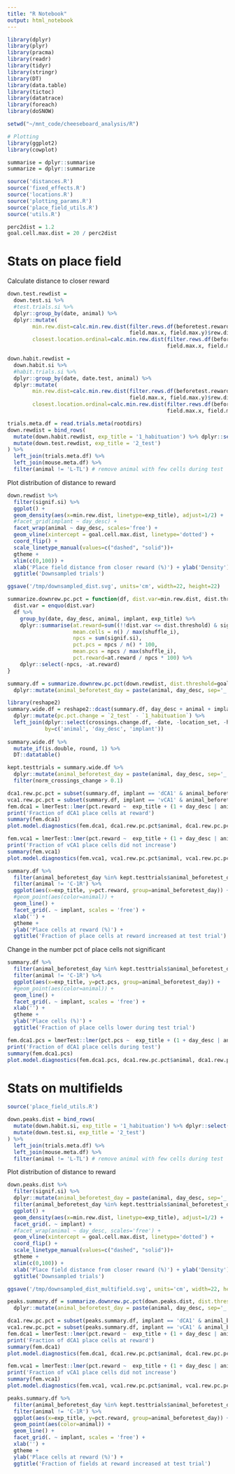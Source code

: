 ```yaml
---
title: "R Notebook"
output: html_notebook
---
```



```r
library(dplyr)
library(plyr)
library(pracma)
library(readr)
library(tidyr)
library(stringr)
library(DT)
library(data.table)
library(tictoc)
library(datatrace)
library(foreach)
library(doSNOW)

setwd("~/mnt_code/cheeseboard_analysis/R")

# Plotting
library(ggplot2)
library(cowplot)

summarise = dplyr::summarise
summarize = dplyr::summarize

source('distances.R')
source('fixed_effects.R')
source('locations.R')
source('plotting_params.R')
source('place_field_utils.R')
source('utils.R')

perc2dist = 1.2
goal.cell.max.dist = 20 / perc2dist
```

# Stats on place field
Calculate distance to closer reward
```r
down.test.rewdist = 
  down.test.si %>%
  #test.trials.si %>%
  dplyr::group_by(date, animal) %>%
  dplyr::mutate(
        min.rew.dist=calc.min.rew.dist(filter.rews.df(beforetest.rewards.df, date[1], animal[1]),
                                       field.max.x, field.max.y)$rew.dist,
        closest.location.ordinal=calc.min.rew.dist(filter.rews.df(beforetest.rewards.df, date[1], animal[1]),
                                                   field.max.x, field.max.y)$location.ordinal)

down.habit.rewdist = 
  down.habit.si %>%
  #habit.trials.si %>%
  dplyr::group_by(date, date.test, animal) %>%
  dplyr::mutate(
        min.rew.dist=calc.min.rew.dist(filter.rews.df(beforetest.rewards.df, date.test[1], animal[1]),
                                       field.max.x, field.max.y)$rew.dist,
        closest.location.ordinal=calc.min.rew.dist(filter.rews.df(beforetest.rewards.df, date.test[1], animal[1]),
                                                   field.max.x, field.max.y)$location.ordinal)

trials.meta.df = read.trials.meta(rootdirs)
down.rewdist = bind_rows(
  mutate(down.habit.rewdist, exp_title = '1_habituation') %>% dplyr::select(-date) %>% dplyr::rename(date=date.test),
  mutate(down.test.rewdist, exp_title = '2_test')
) %>%
  left_join(trials.meta.df) %>%
  left_join(mouse.meta.df) %>%
  filter(animal != 'L-TL') # remove animal with few cells during test
```

Plot distribution of distance to reward 
```r
down.rewdist %>%
  filter(signif.si) %>%
  ggplot() +
  geom_density(aes(x=min.rew.dist, linetype=exp_title), adjust=1/2) +
  #facet_grid(implant ~ day_desc) +
  facet_wrap(animal ~ day_desc, scales='free') +
  geom_vline(xintercept = goal.cell.max.dist, linetype='dotted') +
  coord_flip() +
  scale_linetype_manual(values=c("dashed", "solid"))+
  gtheme +
  xlim(c(0,100)) +
  xlab('Place field distance from closer reward (%)') + ylab('Density') +
  ggtitle('Downsampled trials')

ggsave('/tmp/downsampled_dist.svg', units='cm', width=22, height=22)
```


```r
summarize.downrew.pc.pct = function(df, dist.var=min.rew.dist, dist.threshold) {
  dist.var = enquo(dist.var)
  df %>%
    group_by(date, day_desc, animal, implant, exp_title) %>%
    dplyr::summarise(at.reward=sum((!!dist.var <= dist.threshold) & signif.si),
                     mean.cells = n() / max(shuffle_i),
                     npcs = sum(signif.si),
                     pct.pcs = npcs / n() * 100,
                     mean.pcs = npcs / max(shuffle_i),
                     pct.reward=at.reward / npcs * 100) %>%
    dplyr::select(-npcs, -at.reward)
}

summary.df = summarize.downrew.pc.pct(down.rewdist, dist.threshold=goal.cell.max.dist) %>%
  dplyr::mutate(animal_beforetest_day = paste(animal, day_desc, sep='_'))

library(reshape2)
summary.wide.df = reshape2::dcast(summary.df, day_desc + animal + implant ~ exp_title, value.var = 'pct.reward') %>%
  dplyr::mutate(pc.pct.change = `2_test` - `1_habituation`) %>%
  left_join(dplyr::select(crossings.change.df, -date, -location_set, -habituation, -test), 
            by=c('animal', 'day_desc', 'implant'))
  
summary.wide.df %>%
  mutate_if(is.double, round, 1) %>%
  DT::datatable()

kept.testtrials = summary.wide.df %>% 
  dplyr::mutate(animal_beforetest_day = paste(animal, day_desc, sep='_')) %>%
  filter(norm_crossings_change > 0.1) 

dca1.rew.pc.pct = subset(summary.df, implant == 'dCA1' & animal_beforetest_day %in% kept.testtrials$animal_beforetest_day & animal != 'C-1R')
vca1.rew.pc.pct = subset(summary.df, implant == 'vCA1' & animal_beforetest_day %in% kept.testtrials$animal_beforetest_day)
fem.dca1 = lmerTest::lmer(pct.reward ~  exp_title + (1 + day_desc | animal), data=dca1.rew.pc.pct)
print('Fraction of dCA1 place cells at reward')
summary(fem.dca1)
plot.model.diagnostics(fem.dca1, dca1.rew.pc.pct$animal, dca1.rew.pc.pct$exp_title)

fem.vca1 = lmerTest::lmer(pct.reward ~  exp_title + (1 + day_desc | animal), data=vca1.rew.pc.pct)
print('Fraction of vCA1 place cells did not increase')
summary(fem.vca1)
plot.model.diagnostics(fem.vca1, vca1.rew.pc.pct$animal, vca1.rew.pc.pct$exp_title)

summary.df %>%
  filter(animal_beforetest_day %in% kept.testtrials$animal_beforetest_day) %>%
  filter(animal != 'C-1R') %>% 
  ggplot(aes(x=exp_title, y=pct.reward, group=animal_beforetest_day)) +
  #geom_point(aes(color=animal)) +
  geom_line() +
  facet_grid(. ~ implant, scales = 'free') +
  xlab('') +
  gtheme +
  ylab('Place cells at reward (%)') +
  ggtitle('Fraction of place cells at reward increased at test trial')
```
Change in the number pct of place cells not significant
```r
summary.df %>%
  filter(animal_beforetest_day %in% kept.testtrials$animal_beforetest_day) %>%
  filter(animal != 'C-1R') %>%
  ggplot(aes(x=exp_title, y=pct.pcs, group=animal_beforetest_day)) +
  #geom_point(aes(color=animal)) +
  geom_line() +
  facet_grid(. ~ implant, scales = 'free') +
  xlab('') +
  gtheme +
  ylab('Place cells (%)') +
  ggtitle('Fraction of place cells lower during test trial')

fem.dca1.pcs = lmerTest::lmer(pct.pcs ~  exp_title + (1 + day_desc | animal), data=dca1.rew.pc.pct)
print('Fraction of dCA1 place cells during test')
summary(fem.dca1.pcs)
plot.model.diagnostics(fem.dca1.pcs, dca1.rew.pc.pct$animal, dca1.rew.pc.pct$exp_title)
```


# Stats on multifields
```r
source('place_field_utils.R')

down.peaks.dist = bind_rows(
  mutate(down.habit.si, exp_title = '1_habituation') %>% dplyr::select(-date) %>% dplyr::rename(date=date.test),
  mutate(down.test.si, exp_title = '2_test')
) %>%
  left_join(trials.meta.df) %>%
  left_join(mouse.meta.df) %>%
  filter(animal != 'L-TL') # remove animal with few cells during test
```

Plot distribution of distance to reward 
```r
down.peaks.dist %>%
  filter(signif.si) %>%
  dplyr::mutate(animal_beforetest_day = paste(animal, day_desc, sep='_')) %>%
  filter(animal_beforetest_day %in% kept.testtrials$animal_beforetest_day, animal != 'C-1R') %>%
  ggplot() +
  geom_density(aes(x=min.rew.dist, linetype=exp_title), adjust=1/2) +
  facet_grid(. ~ implant) +
  #facet_wrap(animal ~ day_desc, scales='free') +
  geom_vline(xintercept = goal.cell.max.dist, linetype='dotted') +
  coord_flip() +
  scale_linetype_manual(values=c("dashed", "solid"))+
  gtheme +
  xlim(c(0,100)) +
  xlab('Place field distance from closer reward (%)') + ylab('Density') +
  ggtitle('Downsampled trials')

ggsave('/tmp/downsampled_dist_multifield.svg', units='cm', width=22, height=22)
```

```r
peaks.summary.df = summarize.downrew.pc.pct(down.peaks.dist, dist.threshold=goal.cell.max.dist) %>%
  dplyr::mutate(animal_beforetest_day = paste(animal, day_desc, sep='_'))

dca1.rew.pc.pct = subset(peaks.summary.df, implant == 'dCA1' & animal_beforetest_day %in% kept.testtrials$animal_beforetest_day & animal != 'C-1R')
vca1.rew.pc.pct = subset(peaks.summary.df, implant == 'vCA1' & animal_beforetest_day %in% kept.testtrials$animal_beforetest_day)
fem.dca1 = lmerTest::lmer(pct.reward ~  exp_title + (1 + day_desc | animal), data=dca1.rew.pc.pct)
print('Fraction of dCA1 place cells at reward')
summary(fem.dca1)
plot.model.diagnostics(fem.dca1, dca1.rew.pc.pct$animal, dca1.rew.pc.pct$exp_title)

fem.vca1 = lmerTest::lmer(pct.reward ~  exp_title + (1 + day_desc | animal), data=vca1.rew.pc.pct)
print('Fraction of vCA1 place cells did not increase')
summary(fem.vca1)
plot.model.diagnostics(fem.vca1, vca1.rew.pc.pct$animal, vca1.rew.pc.pct$exp_title)

peaks.summary.df %>%
  filter(animal_beforetest_day %in% kept.testtrials$animal_beforetest_day) %>%
  filter(animal != 'C-1R') %>% 
  ggplot(aes(x=exp_title, y=pct.reward, group=animal_beforetest_day)) +
  geom_point(aes(color=animal)) +
  geom_line() +
  facet_grid(. ~ implant, scales = 'free') +
  xlab('') +
  gtheme +
  ylab('Place cells at reward (%)') +
  ggtitle('Fraction of fields at reward increased at test trial')
```


